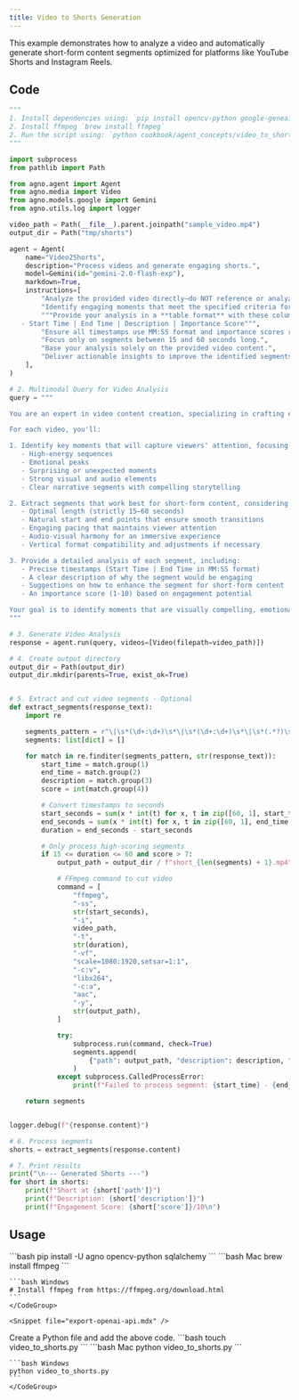 ```yaml
---
title: Video to Shorts Generation
---
```


This example demonstrates how to analyze a video and automatically generate short-form content segments optimized for platforms like YouTube Shorts and Instagram Reels.

## Code

```python cookbook/agents/multimodal/video_to_shorts.py
"""
1. Install dependencies using: `pip install opencv-python google-geneai sqlalchemy`
2. Install ffmpeg `brew install ffmpeg`
2. Run the script using: `python cookbook/agent_concepts/video_to_shorts.py`
"""

import subprocess
from pathlib import Path

from agno.agent import Agent
from agno.media import Video
from agno.models.google import Gemini
from agno.utils.log import logger

video_path = Path(__file__).parent.joinpath("sample_video.mp4")
output_dir = Path("tmp/shorts")

agent = Agent(
    name="Video2Shorts",
    description="Process videos and generate engaging shorts.",
    model=Gemini(id="gemini-2.0-flash-exp"),
    markdown=True,
    instructions=[
        "Analyze the provided video directly—do NOT reference or analyze any external sources or YouTube videos.",
        "Identify engaging moments that meet the specified criteria for short-form content.",
        """Provide your analysis in a **table format** with these columns:
   - Start Time | End Time | Description | Importance Score""",
        "Ensure all timestamps use MM:SS format and importance scores range from 1-10. ",
        "Focus only on segments between 15 and 60 seconds long.",
        "Base your analysis solely on the provided video content.",
        "Deliver actionable insights to improve the identified segments for short-form optimization.",
    ],
)

# 2. Multimodal Query for Video Analysis
query = """

You are an expert in video content creation, specializing in crafting engaging short-form content for platforms like YouTube Shorts and Instagram Reels. Your task is to analyze the provided video and identify segments that maximize viewer engagement.

For each video, you'll:

1. Identify key moments that will capture viewers' attention, focusing on:
   - High-energy sequences
   - Emotional peaks
   - Surprising or unexpected moments
   - Strong visual and audio elements
   - Clear narrative segments with compelling storytelling

2. Extract segments that work best for short-form content, considering:
   - Optimal length (strictly 15–60 seconds)
   - Natural start and end points that ensure smooth transitions
   - Engaging pacing that maintains viewer attention
   - Audio-visual harmony for an immersive experience
   - Vertical format compatibility and adjustments if necessary

3. Provide a detailed analysis of each segment, including:
   - Precise timestamps (Start Time | End Time in MM:SS format)
   - A clear description of why the segment would be engaging
   - Suggestions on how to enhance the segment for short-form content
   - An importance score (1-10) based on engagement potential

Your goal is to identify moments that are visually compelling, emotionally engaging, and perfectly optimized for short-form platforms.
"""

# 3. Generate Video Analysis
response = agent.run(query, videos=[Video(filepath=video_path)])

# 4. Create output directory
output_dir = Path(output_dir)
output_dir.mkdir(parents=True, exist_ok=True)


# 5. Extract and cut video segments - Optional
def extract_segments(response_text):
    import re

    segments_pattern = r"\|\s*(\d+:\d+)\s*\|\s*(\d+:\d+)\s*\|\s*(.*?)\s*\|\s*(\d+)\s*\|"
    segments: list[dict] = []

    for match in re.finditer(segments_pattern, str(response_text)):
        start_time = match.group(1)
        end_time = match.group(2)
        description = match.group(3)
        score = int(match.group(4))

        # Convert timestamps to seconds
        start_seconds = sum(x * int(t) for x, t in zip([60, 1], start_time.split(":")))
        end_seconds = sum(x * int(t) for x, t in zip([60, 1], end_time.split(":")))
        duration = end_seconds - start_seconds

        # Only process high-scoring segments
        if 15 <= duration <= 60 and score > 7:
            output_path = output_dir / f"short_{len(segments) + 1}.mp4"

            # FFmpeg command to cut video
            command = [
                "ffmpeg",
                "-ss",
                str(start_seconds),
                "-i",
                video_path,
                "-t",
                str(duration),
                "-vf",
                "scale=1080:1920,setsar=1:1",
                "-c:v",
                "libx264",
                "-c:a",
                "aac",
                "-y",
                str(output_path),
            ]

            try:
                subprocess.run(command, check=True)
                segments.append(
                    {"path": output_path, "description": description, "score": score}
                )
            except subprocess.CalledProcessError:
                print(f"Failed to process segment: {start_time} - {end_time}")

    return segments


logger.debug(f"{response.content}")

# 6. Process segments
shorts = extract_segments(response.content)

# 7. Print results
print("\n--- Generated Shorts ---")
for short in shorts:
    print(f"Short at {short['path']}")
    print(f"Description: {short['description']}")
    print(f"Engagement Score: {short['score']}/10\n")
```

## Usage

<Steps>
  <Snippet file="create-venv-step.mdx" />

  <Step title="Install libraries">
    ```bash
    pip install -U agno opencv-python sqlalchemy
    ```
  </Step>

  <Step title="Install ffmpeg">
    <CodeGroup>
    ```bash Mac
    brew install ffmpeg
    ```
    
    ```bash Windows  
    # Install ffmpeg from https://ffmpeg.org/download.html
    ```
    </CodeGroup>
  </Step>

    <Snippet file="export-openai-api.mdx" />

  <Step title="Create a Python file">
    Create a Python file and add the above code.
    ```bash
    touch video_to_shorts.py
    ```
  </Step>

  <Step title="Run Agent">
    <CodeGroup>
    ```bash Mac
    python video_to_shorts.py
    ```
    
    ```bash Windows  
    python video_to_shorts.py
    ```
    </CodeGroup>
  </Step>

  <Snippet file="find-all-cookbooks.mdx" />
</Steps>